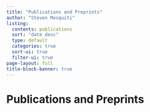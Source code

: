 ```yaml
---
title: "Publications and Preprints"
author: "Steven Mesquiti"
listing:
  contents: publications
  sort: "date desc"
  type: default
  categories: true
  sort-ui: true
  filter-ui: true
page-layout: full
title-block-banner: true
---
```


# Publications and Preprints
